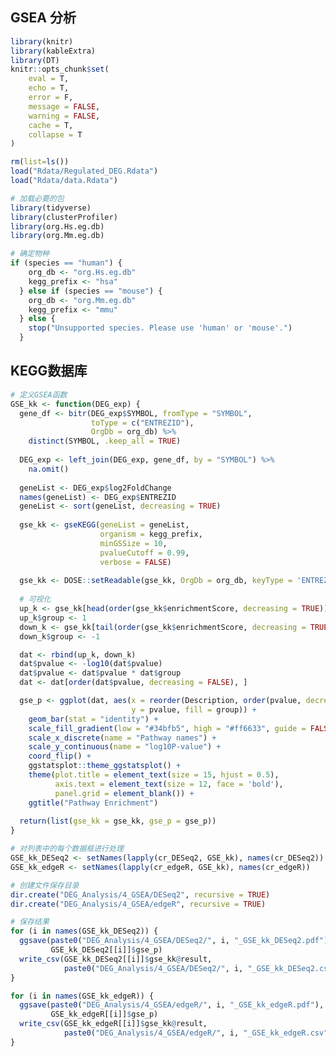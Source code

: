 ## GSEA 分析
```r
library(knitr)
library(kableExtra)
library(DT)
knitr::opts_chunk$set(
	eval = T,
	echo = T,
	error = F,
	message = FALSE,
	warning = FALSE,
	cache = T,
	collapse = T
)
```

```r
rm(list=ls())
load("Rdata/Regulated_DEG.Rdata")
load("Rdata/data.Rdata")
```

```r
# 加载必要的包
library(tidyverse)
library(clusterProfiler)
library(org.Hs.eg.db)
library(org.Mm.eg.db)

# 确定物种
if (species == "human") {
    org_db <- "org.Hs.eg.db"
    kegg_prefix <- "hsa"
  } else if (species == "mouse") {
    org_db <- "org.Mm.eg.db"
    kegg_prefix <- "mmu"
  } else {
    stop("Unsupported species. Please use 'human' or 'mouse'.")
  }
```

## KEGG数据库
```r

# 定义GSEA函数
GSE_kk <- function(DEG_exp) {
  gene_df <- bitr(DEG_exp$SYMBOL, fromType = "SYMBOL",
                  toType = c("ENTREZID"),
                  OrgDb = org_db) %>%
    distinct(SYMBOL, .keep_all = TRUE)
    
  DEG_exp <- left_join(DEG_exp, gene_df, by = "SYMBOL") %>%
    na.omit()
  
  geneList <- DEG_exp$log2FoldChange
  names(geneList) <- DEG_exp$ENTREZID
  geneList <- sort(geneList, decreasing = TRUE)
  
  gse_kk <- gseKEGG(geneList = geneList,
                    organism = kegg_prefix,
                    minGSSize = 10,
                    pvalueCutoff = 0.99,
                    verbose = FALSE)
  
  gse_kk <- DOSE::setReadable(gse_kk, OrgDb = org_db, keyType = 'ENTREZID')
  
  # 可视化
  up_k <- gse_kk[head(order(gse_kk$enrichmentScore, decreasing = TRUE)), ]
  up_k$group <- 1
  down_k <- gse_kk[tail(order(gse_kk$enrichmentScore, decreasing = TRUE)), ]
  down_k$group <- -1

  dat <- rbind(up_k, down_k)
  dat$pvalue <- -log10(dat$pvalue)
  dat$pvalue <- dat$pvalue * dat$group 
  dat <- dat[order(dat$pvalue, decreasing = FALSE), ]

  gse_p <- ggplot(dat, aes(x = reorder(Description, order(pvalue, decreasing = FALSE)),
                           y = pvalue, fill = group)) + 
    geom_bar(stat = "identity") + 
    scale_fill_gradient(low = "#34bfb5", high = "#ff6633", guide = FALSE) + 
    scale_x_discrete(name = "Pathway names") +
    scale_y_continuous(name = "log10P-value") +
    coord_flip() + 
    ggstatsplot::theme_ggstatsplot() +
    theme(plot.title = element_text(size = 15, hjust = 0.5),  
          axis.text = element_text(size = 12, face = 'bold'),
          panel.grid = element_blank()) +
    ggtitle("Pathway Enrichment")
  
  return(list(gse_kk = gse_kk, gse_p = gse_p))
}

# 对列表中的每个数据框进行处理
GSE_kk_DESeq2 <- setNames(lapply(cr_DESeq2, GSE_kk), names(cr_DESeq2))
GSE_kk_edgeR <- setNames(lapply(cr_edgeR, GSE_kk), names(cr_edgeR))

# 创建文件保存目录
dir.create("DEG_Analysis/4_GSEA/DESeq2", recursive = TRUE)
dir.create("DEG_Analysis/4_GSEA/edgeR", recursive = TRUE)

# 保存结果
for (i in names(GSE_kk_DESeq2)) {
  ggsave(paste0("DEG_Analysis/4_GSEA/DESeq2/", i, "_GSE_kk_DESeq2.pdf"), 
         GSE_kk_DESeq2[[i]]$gse_p)
  write_csv(GSE_kk_DESeq2[[i]]$gse_kk@result, 
            paste0("DEG_Analysis/4_GSEA/DESeq2/", i, "_GSE_kk_DESeq2.csv"))
}

for (i in names(GSE_kk_edgeR)) {
  ggsave(paste0("DEG_Analysis/4_GSEA/edgeR/", i, "_GSE_kk_edgeR.pdf"), 
         GSE_kk_edgeR[[i]]$gse_p)
  write_csv(GSE_kk_edgeR[[i]]$gse_kk@result, 
            paste0("DEG_Analysis/4_GSEA/edgeR/", i, "_GSE_kk_edgeR.csv"))
}

```
